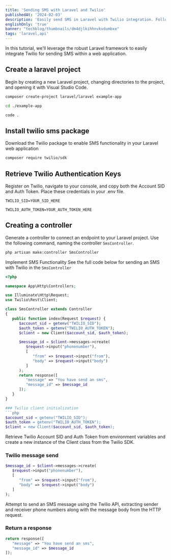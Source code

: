 ```yaml
---
title: 'Sending SMS with Laravel and Twilio'
publishedAt: '2024-02-03'
description: 'Easily send SMS in Laravel with Twilio integration. Follow our quick tutorial to set up, install, and implement SMS functionality for efficient communication in your web app.'
englishOnly: 'true'
banner: "techblog/thumbnails/dm4djlkihhnvkvdumbxe"
tags: 'laravel,api'
---
```

In this tutorial, we'll leverage the robust Laravel framework to easily integrate Twilio for sending SMS within a web application.

## Create a laravel project
Begin by creating a new Laravel project, changing directories to the project, and opening it with Visual Studio Code.
```bash
composer create-project laravel/laravel example-app

cd ./example-app

code .
```

## Install twilio sms package
Download the Twilio package to enable SMS functionality in your Laravel web application

```bash
composer require twilio/sdk
```

## Retrieve Twilio Authentication Keys
Register on Twilio, navigate to your console, and copy both the Account SID and Auth Token. Place these credentials in your .env file.

`TWILIO_SID=YOUR_SID_HERE`

`TWILIO_AUTH_TOKEN=YOUR_AUTH_TOKEN_HERE`

## Creating a controller
Generate a controller to connect an endpoint to your Laravel project. Use the following command, naming the controller `SmsController`.

```bash
php artisan make:controller SmsController
```


Implement SMS Functionality
See the full code below for sending an SMS with Twilio in the `SmsController`

```php
<?php

namespace App\Http\Controllers;

use Illuminate\Http\Request;
use Twilio\Rest\Client;

class SmsController extends Controller
{
   public function index(Request $request) {
      $account_sid = getenv("TWILIO_SID");
      $auth_token = getenv("TWILIO_AUTH_TOKEN");
      $client = new Client($account_sid, $auth_token);

      $message_id = $client->messages->create(
         $request->input("phonenumber"),
         [
            "from" => $request->input("from"),
            "body" => $request->input("body")
         ]
      );
      return response([
         "message" => "You have send an sms",
         "message_id" => $message_id
      ]);
   }
}

### Twilio client initialization
```php
$account_sid = getenv("TWILIO_SID");
$auth_token = getenv("TWILIO_AUTH_TOKEN");
$client = new Client($account_sid, $auth_token);
```

Retrieve Twilio Account SID and Auth Token from environment variables and create a new instance of the Client class from the Twilio SDK.

### Twilio message send
```php
$message_id = $client->messages->create(
   $request->input("phonenumber"),
   [
      "from" => $request->input("from"),
      "body" => $request->input("body")
   ]
);
```

Attempt to send an SMS message using the Twilio API, extracting sender and receiver phone numbers along with the message body from the HTTP request.

### Return a response
```php
return response([
   "message" => "You have send an sms",
   "message_id" => $message_id
]);
```